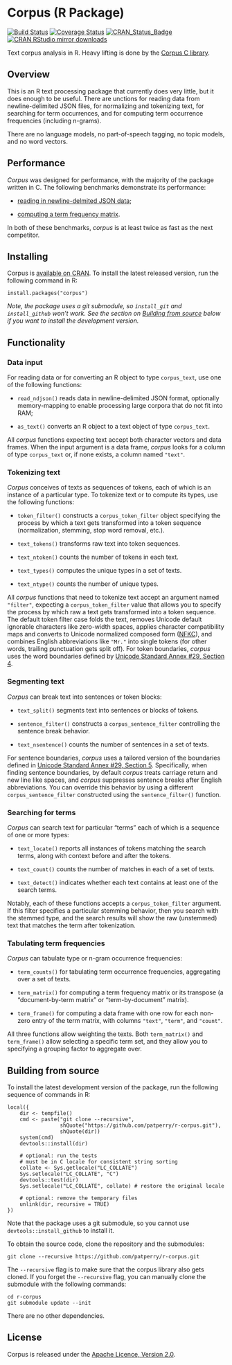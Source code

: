 Corpus (R Package)
==================

[![Build Status](https://api.travis-ci.org/patperry/r-corpus.svg?branch=master)](https://travis-ci.org/patperry/r-corpus)
[![Coverage Status](https://codecov.io/github/patperry/r-corpus/coverage.svg?branch=master)](https://codecov.io/github/patperry/r-corpus?branch=master)
[![CRAN_Status_Badge](http://www.r-pkg.org/badges/version/corpus)](http://cran.r-project.org/package=corpus)
[![CRAN RStudio mirror downloads](http://cranlogs.r-pkg.org/badges/corpus)](https://cran.r-project.org/package=corpus)

Text corpus analysis in R. Heavy lifting is done by the
[Corpus C library][corpus].


Overview
--------

This is an R text processing package that currently does very little, but it
does enough to be useful. There are unctions for reading data from
newline-delimited JSON files, for normalizing and tokenizing text, for
searching for term occurrences, and for computing term occurrence frequencies
(including n-grams).

There are no language models, no part-of-speech tagging, no topic models, and
no word vectors.


Performance
-----------

*Corpus* was designed for performance, with the majority of the package
written in C. The following benchmarks demonstrate its performance:

  + [reading in newline-delmited JSON data][bench-ndjson];

  + [computing a term frequency matrix][bench-term-matrix].

In both of these benchmarks, *corpus* is at least twice as fast as the next
competitor.


Installing
----------

Corpus is [available on CRAN][cran]. To install the latest released
version, run the following command in R:

    install.packages("corpus")

*Note, the package uses a git submodule, so `install_git` and
`install_github` won't work.  See the section on
[Building from source](https://github.com/patperry/r-corpus#building-from-source) below if you want to install the development version.*


Functionality
-------------

### Data input

For reading data or for converting an R object to type `corpus_text`, use
one of the following functions:

 + `read_ndjson()` reads data in newline-delimited JSON format, optionally
   memory-mapping to enable processing large corpora that do not fit into
   RAM;

 + `as_text()` converts an R object to a text object of type `corpus_text`.

All *corpus* functions expecting text accept both character vectors and data
frames. When the input argument is a data frame, *corpus* looks for a column
of type `corpus_text` or, if none exists, a column named `"text"`.


### Tokenizing text

*Corpus* conceives of texts as sequences of tokens, each of which is an
instance of a particular type.  To tokenize text or to compute its types,
use the following functions: 

 + `token_filter()` constructs a `corpus_token_filter` object specifying
   the process by which a text gets transformed into a token sequence
   (normalization, stemming, stop word removal, etc.).

 + `text_tokens()` transforms raw text into token sequences.

 + `text_ntoken()` counts the number of tokens in each text.

 + `text_types()` computes the unique types in a set of texts.

 + `text_ntype()` counts the number of unique types.

All *corpus* functions that need to tokenize text accept an argument named
`"filter"`, expecting a `corpus_token_filter` value that allows you to specify
the process by which raw a text gets transformed into a token sequence. The
default token filter case folds the text, removes Unicode default ignorable
characters like zero-width spaces, applies character compatibility maps
and converts to Unicode normalized composed form ([NFKC][nfkc]), and combines
English abbreviations like `"Mr."` into single tokens (for other words,
trailing punctuation gets split off). For token boundaries, *corpus*
uses the word boundaries defined by
[Unicode Standard Annex #29, Section 4][wordbreak].


### Segmenting text

*Corpus* can break text into sentences or token blocks:

 + `text_split()` segments text into sentences or blocks of tokens.

 + `sentence_filter()` constructs a `corpus_sentence_filter` controlling
   the sentence break behavior.

 + `text_nsentence()` counts the number of sentences in a set of texts.

For sentence boundaries, *corpus* uses a tailored version of the boundaries
defined in [Unicode Standard Annex #29, Section 5][sentbreak]. Specifically, when
finding sentence boundaries, by default *corpus* treats carriage return and
new line like spaces, and *corpus* suppresses sentence breaks after English
abbreviations. You can override this behavior by using a different
`corpus_sentence_filter` constructed using the `sentence_filter()` function.


### Searching for terms

*Corpus* can search text for particular "terms" each of which is a sequence of
one or more types:

 + `text_locate()` reports all instances of tokens matching the search terms,
   along with context before and after the tokens.

 + `text_count()` counts the number of matches in each of a set of texts.

 + `text_detect()` indicates whether each text contains at least one of
   the search terms.

Notably, each of these functions accepts a `corpus_token_filter` argument.
If this filter specifies a particular stemming behavior, then you search with
the stemmed type, and the search results will show the raw (unstemmed) text
that matches the term after tokenization.


### Tabulating term frequencies

*Corpus* can tabulate type or n-gram occurrence frequencies:

 + `term_counts()` for tabulating term occurrence frequencies, aggregating
   over a set of texts.

 + `term_matrix()` for computing a term frequency matrix or its transpose
   (a "document-by-term matrix" or "term-by-document" matrix).
 
 + `term_frame()` for computing a data frame with one row for each non-zero
   entry of the term matrix, with columns `"text"`, `"term"`, and
   `"count"`.

All three functions allow weighting the texts.  Both `term_matrix()` and
`term_frame()` allow selecting a specific term set, and they allow you
to specifying a grouping factor to aggregate over.


Building from source
--------------------

To install the latest development version of the package, run the following
sequence of commands in R:

    local({
        dir <- tempfile()
        cmd <- paste("git clone --recursive",
                     shQuote("https://github.com/patperry/r-corpus.git"),
                     shQuote(dir))
        system(cmd)
        devtools::install(dir)

        # optional: run the tests
        # must be in C locale for consistent string sorting
        collate <- Sys.getlocale("LC_COLLATE")
        Sys.setlocale("LC_COLLATE", "C")
        devtools::test(dir)
        Sys.setlocale("LC_COLLATE", collate) # restore the original locale

        # optional: remove the temporary files
        unlink(dir, recursive = TRUE)
    })

Note that the package uses a git submodule, so you cannot use
`devtools::install_github` to install it.


To obtain the source code, clone the repository and the submodules:

    git clone --recursive https://github.com/patperry/r-corpus.git

The `--recursive` flag is to make sure that the corpus library also gets
cloned. If you forget the `--recursive` flag, you can manually clone
the submodule with the following commands:

    cd r-corpus
    git submodule update --init

There are no other dependencies.


License
-------

Corpus is released under the [Apache Licence, Version 2.0][apache].


[apache]: https://www.apache.org/licenses/LICENSE-2.0.html
[bench-term-matrix]: https://github.com/patperry/bench-term-matrix#readme
[bench-ndjson]: https://github.com/jeroen/ndjson-benchmark#readme
[casefold]: https://www.w3.org/International/wiki/Case_folding
[cc]: https://en.wikipedia.org/wiki/C0_and_C1_control_codes
[corpus]: https://github.com/patperry/corpus
[cran]: https://cran.r-project.org/package=corpus
[ndjson]: http://ndjson.org/
[nfkc]: http://unicode.org/reports/tr15/
[sentbreak]: http://unicode.org/reports/tr29/#Sentence_Boundaries
[windows]: https://github.com/patperry/corpus/blob/master/TODO.md
[wordbreak]: http://unicode.org/reports/tr29/#Word_Boundaries
